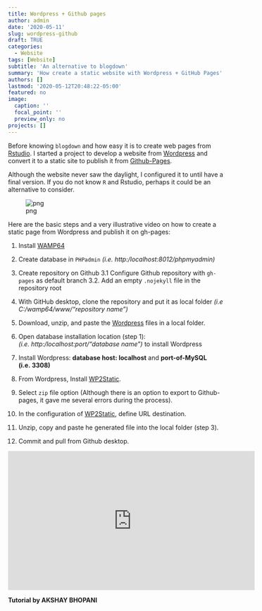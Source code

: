 ```yaml
---
title: Wordpress + Github pages
author: admin
date: '2020-05-11'
slug: wordpress-github
draft: TRUE
categories:
  - Website
tags: [Website]
subtitle: 'An alternative to blogdown'
summary: 'How create a static website with Wordpress + GitHub Pages'
authors: []
lastmod: '2020-05-12T20:48:22-05:00'
featured: no
image:
  caption: ''
  focal_point: ''
  preview_only: no
projects: []
---
```


Before knowing `blogdown` and how easy it is to create web pages from [Rstudio](https://rstudio.com/). I started a project to develop a website from [Wordpress](https://wordpress.org/) and convert it to a static site to publish it from [Github-Pages](https://pages.github.com).

Although the website never saw the daylight, I configured it to until have a final version. If you do not know `R` and Rstudio, perhaps it could be an alternative to consider.

![png](./github-wordpress.png)

Here are the basic steps and a very illustrative video on how to create a static page from Wordpress and publish it on gh-pages:

1. Install [WAMP64](https://www.wampserver.com/en/)
2. Create database in `PHPadmin` *(i.e. http:/localhost:8012/phpmyadmin)*
3. Create repository on Github
    3.1 Configure Github repository with `gh-pages` as default branch
    3.2. Add an empty `.nojekyll` file in the repository root

4. With GitHub desktop, clone the repository and put it as local folder
    *(i.e C:/wamp64/www/"repository name")*

5. Download, unzip, and paste the [Wordpress](https://wordpress.org/) files in a local folder.
6. Open database installation location (step 1): *(i.e. http:/localhost:port/"database name")* to install Wordpress
7. Install Wordpress: **database host: localhost** and **port-of-MySQL (i.e. 3308)**
8. From Wordpress, Install [WP2Static](https://wp2static.com/).
9. Select `zip` file option (Although there is an option to export to Github-pages, it gave me several errors during the process).
10. In the configuration of [WP2Static](https://wp2static.com/), define URL destination.
11. Unzip, copy and paste he generated file into the local folder (step 3).
12. Commit and pull from Github desktop.

<iframe width="560" height="315" src="https://www.youtube.com/embed/EUnvXLfHXtk" frameborder="0" allow="accelerometer; autoplay; encrypted-media; gyroscope; picture-in-picture" allowfullscreen></iframe>
**Tutorial by AKSHAY BHOPANI**
